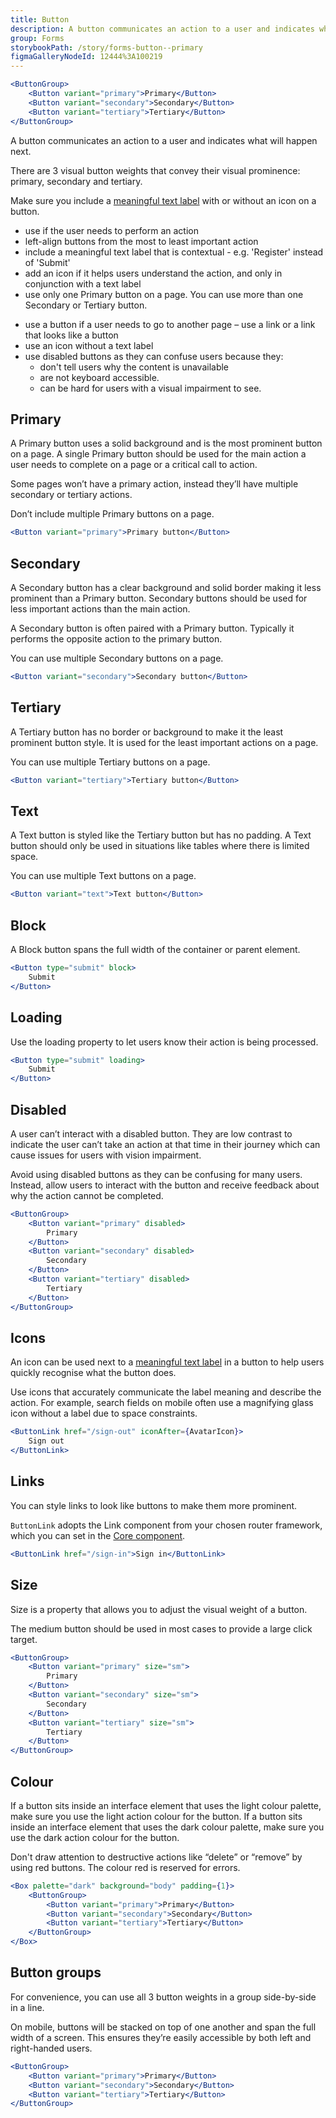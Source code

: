 ```yaml
---
title: Button
description: A button communicates an action to a user and indicates what will happen next.
group: Forms
storybookPath: /story/forms-button--primary
figmaGalleryNodeId: 12444%3A100219
---
```


```jsx live
<ButtonGroup>
	<Button variant="primary">Primary</Button>
	<Button variant="secondary">Secondary</Button>
	<Button variant="tertiary">Tertiary</Button>
</ButtonGroup>
```

A button communicates an action to a user and indicates what will happen next.

There are 3 visual button weights that convey their visual prominence: primary, secondary and tertiary.

Make sure you include a [meaningful text label](/components/button/rationale#meaningful-text-label) with or without an icon on a button.

<DoHeading />

- use if the user needs to perform an action
- left-align buttons from the most to least important action
- include a meaningful text label that is contextual - e.g. 'Register' instead of 'Submit'
- add an icon if it helps users understand the action, and only in conjunction with a text label
- use only one Primary button on a page. You can use more than one Secondary or Tertiary button.

<DontHeading />

- use a button if a user needs to go to another page – use a link or a link that looks like a button
- use an icon without a text label
- use disabled buttons as they can confuse users because they:
  - don't tell users why the content is unavailable
  - are not keyboard accessible.
  - can be hard for users with a visual impairment to see.

## Primary

A Primary button uses a solid background and is the most prominent button on a page. A single Primary button should be used for the main action a user needs to complete on a page or a critical call to action.

Some pages won’t have a primary action, instead they’ll have multiple secondary or tertiary actions.

Don’t include multiple Primary buttons on a page.

```jsx live
<Button variant="primary">Primary button</Button>
```

## Secondary

A Secondary button has a clear background and solid border making it less prominent than a Primary button. Secondary buttons should be used for less important actions than the main action.

A Secondary button is often paired with a Primary button. Typically it performs the opposite action to the primary button.

You can use multiple Secondary buttons on a page.

```jsx live
<Button variant="secondary">Secondary button</Button>
```

## Tertiary

A Tertiary button has no border or background to make it the least prominent button style. It is used for the least important actions on a page.

You can use multiple Tertiary buttons on a page.

```jsx live
<Button variant="tertiary">Tertiary button</Button>
```

## Text

A Text button is styled like the Tertiary button but has no padding. A Text button should only be used in situations like tables where there is limited space.

You can use multiple Text buttons on a page.

```jsx live
<Button variant="text">Text button</Button>
```

## Block

A Block button spans the full width of the container or parent element.

```jsx live
<Button type="submit" block>
	Submit
</Button>
```

## Loading

Use the loading property to let users know their action is being processed.

```jsx live
<Button type="submit" loading>
	Submit
</Button>
```

## Disabled

A user can’t interact with a disabled button. They are low contrast to indicate the user can’t take an action at that time in their journey which can cause issues for users with vision impairment.

Avoid using disabled buttons as they can be confusing for many users. Instead, allow users to interact with the button and receive feedback about why the action cannot be completed.

```jsx live
<ButtonGroup>
	<Button variant="primary" disabled>
		Primary
	</Button>
	<Button variant="secondary" disabled>
		Secondary
	</Button>
	<Button variant="tertiary" disabled>
		Tertiary
	</Button>
</ButtonGroup>
```

## Icons

An icon can be used next to a [meaningful text label](/components/button/rationale#meaningful-text-label) in a button to help users quickly recognise what the button does.

Use icons that accurately communicate the label meaning and describe the action. For example, search fields on mobile often use a magnifying glass icon without a label due to space constraints.

```jsx live
<ButtonLink href="/sign-out" iconAfter={AvatarIcon}>
	Sign out
</ButtonLink>
```

## Links

You can style links to look like buttons to make them more prominent.

`ButtonLink` adopts the Link component from your chosen router framework, which you can set in the [Core component](/components/core).

```jsx live
<ButtonLink href="/sign-in">Sign in</ButtonLink>
```

## Size

Size is a property that allows you to adjust the visual weight of a button.

The medium button should be used in most cases to provide a large click target.

```jsx live
<ButtonGroup>
	<Button variant="primary" size="sm">
		Primary
	</Button>
	<Button variant="secondary" size="sm">
		Secondary
	</Button>
	<Button variant="tertiary" size="sm">
		Tertiary
	</Button>
</ButtonGroup>
```

## Colour

If a button sits inside an interface element that uses the light colour palette, make sure you use the light action colour for the button. If a button sits inside an interface element that uses the dark colour palette, make sure you use the dark action colour for the button.

Don't draw attention to destructive actions like “delete” or “remove” by using red buttons. The colour red is reserved for errors.

```jsx live
<Box palette="dark" background="body" padding={1}>
	<ButtonGroup>
		<Button variant="primary">Primary</Button>
		<Button variant="secondary">Secondary</Button>
		<Button variant="tertiary">Tertiary</Button>
	</ButtonGroup>
</Box>
```

## Button groups

For convenience, you can use all 3 button weights in a group side-by-side in a line.

On mobile, buttons will be stacked on top of one another and span the full width of a screen. This ensures they’re easily accessible by both left and right-handed users.

```jsx live
<ButtonGroup>
	<Button variant="primary">Primary</Button>
	<Button variant="secondary">Secondary</Button>
	<Button variant="tertiary">Tertiary</Button>
</ButtonGroup>
```
